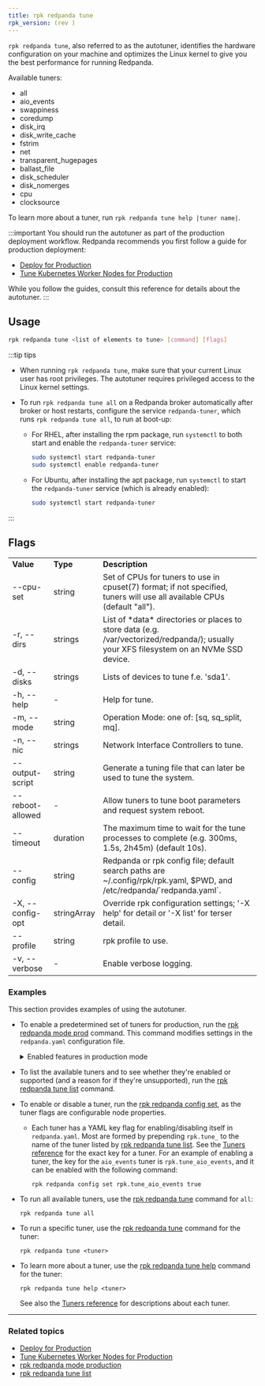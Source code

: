 ```yaml
---
title: rpk redpanda tune
rpk_version: (rev )
---
```


<head>
  <meta name="title" content="rpk redpanda tune (autotuner) | Redpanda Docs" />
  <meta name="description" content="rpk redpanda tune (autotuner)" />
  <link rel="canonical" href="https://docs.redpanda.com/docs/reference/rpk/rpk-redpanda/rpk-redpanda-tune/" />
</head>

`rpk redpanda tune`, also referred to as the autotuner, identifies the hardware configuration on your machine and optimizes the Linux kernel to give you the best performance for running Redpanda.

Available tuners:

- all
- aio_events
- swappiness
- coredump
- disk_irq
- disk_write_cache
- fstrim
- net
- transparent_hugepages
- ballast_file
- disk_scheduler
- disk_nomerges
- cpu
- clocksource

To learn more about a tuner, run `rpk redpanda tune help |tuner name|`.

:::important
You should run the autotuner as part of the production deployment workflow. Redpanda recommends you first follow a guide for production deployment:
- [Deploy for Production](../../../../deploy/deployment-option/self-hosted/manual/production/production-deployment) 
- [Tune Kubernetes Worker Nodes for Production](../../../../deploy/deployment-option/self-hosted/kubernetes/kubernetes-tune-workers)

While you follow the guides, consult this reference for details about the autotuner.
:::

## Usage

```bash
rpk redpanda tune <list of elements to tune> [command] [flags]
```

:::tip tips
- When running `rpk redpanda tune`, make sure that your current Linux user has root privileges. The autotuner requires privileged access to the Linux kernel settings.

- To run `rpk redpanda tune all` on a Redpanda broker automatically after broker or host restarts, configure the service `redpanda-tuner`, which runs `rpk redpanda tune all`, to run at boot-up:

  - For RHEL, after installing the rpm package, run `systemctl` to both start and enable the `redpanda-tuner` service:

    ```bash
    sudo systemctl start redpanda-tuner
    sudo systemctl enable redpanda-tuner
    ```

  - For Ubuntu, after installing the apt package, run `systemctl` to start the `redpanda-tuner` service (which is already enabled):

    ```bash
    sudo systemctl start redpanda-tuner
    ```

:::

## Flags

<table>
  <tbody>
    <tr>
      <td>
        <strong>Value</strong>
      </td>
      <td>
        <strong>Type</strong>
      </td>
      <td>
        <strong>Description</strong>
      </td>
    </tr>
    <tr>
      <td>--cpu-set</td>
      <td>string</td>
      <td>
        Set of CPUs for tuners to use in cpuset(7) format; if not specified,
        tuners will use all available CPUs (default "all").
      </td>
    </tr>
    <tr>
      <td>-r, --dirs</td>
      <td>strings</td>
      <td>
        List of *data* directories or places to store data (e.g.
        /var/vectorized/redpanda/); usually your XFS filesystem on an NVMe SSD
        device.
      </td>
    </tr>
    <tr>
      <td>-d, --disks</td>
      <td>strings</td>
      <td>Lists of devices to tune f.e. 'sda1'.</td>
    </tr>
    <tr>
      <td>-h, --help</td>
      <td>-</td>
      <td>Help for tune.</td>
    </tr>
    <tr>
      <td>-m, --mode</td>
      <td>string</td>
      <td>Operation Mode: one of: [sq, sq_split, mq].</td>
    </tr>
    <tr>
      <td>-n, --nic</td>
      <td>strings</td>
      <td>Network Interface Controllers to tune.</td>
    </tr>
    <tr>
      <td>--output-script</td>
      <td>string</td>
      <td>Generate a tuning file that can later be used to tune the system.</td>
    </tr>
    <tr>
      <td>--reboot-allowed</td>
      <td>-</td>
      <td>Allow tuners to tune boot parameters and request system reboot.</td>
    </tr>
    <tr>
      <td>--timeout</td>
      <td>duration</td>
      <td>
        The maximum time to wait for the tune processes to complete (e.g. 300ms,
        1.5s, 2h45m) (default 10s).
      </td>
    </tr>
    <tr>
      <td>--config</td>
      <td>string</td>
      <td>
        Redpanda or rpk config file; default search paths are
        ~/.config/rpk/rpk.yaml, $PWD, and /etc/redpanda/`redpanda.yaml`.
      </td>
    </tr>
    <tr>
      <td>-X, --config-opt</td>
      <td>stringArray</td>
      <td>
        Override rpk configuration settings; '-X help' for detail or '-X list'
        for terser detail.
      </td>
    </tr>
    <tr>
      <td>--profile</td>
      <td>string</td>
      <td>rpk profile to use.</td>
    </tr>
    <tr>
      <td>-v, --verbose</td>
      <td>-</td>
      <td>Enable verbose logging.</td>
    </tr>
  </tbody>
</table>

### Examples

This section provides examples of using the autotuner.

- To enable a predetermined set of tuners for production, run the [rpk redpanda mode prod](../../../../reference/rpk/rpk-redpanda/rpk-redpanda-mode) command. This command modifies settings in the `redpanda.yaml` configuration file. 

    <details>
        <summary>Enabled features in production mode</summary>
    Enabling production (`prod`) mode sets the following features, including a subset of tuners:

    ```yaml
    redpanda:
        developer_mode: false
    rpk:
        tune_network: true
        tune_disk_scheduler: true
        tune_disk_nomerges: true
        tune_disk_write_cache: true
        tune_disk_irq: true
        tune_cpu: true
        tune_aio_events: true
        tune_clocksource: true
        tune_swappiness: true
        tune_ballast_file: true
        overprovisioned: false
    ``` 
    </details>

- To list the available tuners and to see whether they're enabled or supported (and a reason for if they're unsupported), run the [rpk redpanda tune list](../../../../reference/rpk/rpk-redpanda/rpk-redpanda-tune-list) command.

- To enable or disable a tuner, run the [rpk redpanda config set](../../../../reference/rpk/rpk-redpanda/rpk-redpanda-config-set), as the tuner flags are configurable node properties.
    
    - Each tuner has a YAML key flag for enabling/disabling itself in `redpanda.yaml`. Most are formed by prepending `rpk.tune_` to the name of the tuner listed by [rpk redpanda tune list](../../../../reference/rpk/rpk-redpanda/rpk-redpanda-tune-list). See the [Tuners reference](../rpk-redpanda-tune-list#tuners) for the exact key for a tuner. For an example of enabling a tuner, the key for the `aio_events` tuner is `rpk.tune_aio_events`, and it can be enabled with the following command:

        ```
        rpk redpanda config set rpk.tune_aio_events true
        ```

- To run all available tuners, use the [rpk redpanda tune](../../../../reference/rpk/rpk-redpanda/rpk-redpanda-tune) command for `all`:

    ```
    rpk redpanda tune all
    ```

- To run a specific tuner, use the [rpk redpanda tune](../../../../reference/rpk/rpk-redpanda/rpk-redpanda-tune) command for the tuner:

    ```
    rpk redpanda tune <tuner>
    ```

- To learn more about a tuner, use the [rpk redpanda tune help](../../../../reference/rpk/rpk-redpanda/rpk-redpanda-tune) command for the tuner:

    ```
    rpk redpanda tune help <tuner>
    ```

  See also the [Tuners reference](../rpk-redpanda-tune-list#tuners) for descriptions about each tuner.


---

### Related topics
- [Deploy for Production](../../../../deploy/deployment-option/self-hosted/manual/production/production-deployment) 
- [Tune Kubernetes Worker Nodes for Production](../../../../deploy/deployment-option/self-hosted/kubernetes/kubernetes-tune-workers)
- [rpk redpanda mode production](../../../../reference/rpk/rpk-redpanda/rpk-redpanda-mode)
- [rpk redpanda tune list](../../../../reference/rpk/rpk-redpanda/rpk-redpanda-tune-list)
